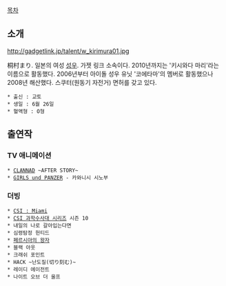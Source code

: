 [[목차]]
== 소개 ==
http://gadgetlink.jp/talent/w_kirimura01.jpg

桐村まり. 일본의 여성 [[성우]]. 가젯 링크 소속이다. 2010년까지는 '키시와다 마리'라는 이름으로 활동했다. 2006년부터 아이돌 성우 유닛 '코에타마'의 멤버로 활동했으나 2008년 해산했다. 스쿠터(원동기 자전거) 면허를 갖고 있다.

 * 출신 : 교토
 * 생일 : 6월 26일
 * 혈액형 : O형

== 출연작 ==
=== TV 애니메이션 ===
 * [[CLANNAD]] ~AFTER STORY~
 * [[GIRLS und PANZER]] - 카와니시 시노부

=== 더빙 ===
 * [[CSI : Miami]]
 * [[CSI 과학수사대 시리즈]] 시즌 10
 * 내일의 나로 갈아입는다면
 * 심령탐정 헌티드
 * [[페르시아의 왕자]]
 * 블랙 아웃
 * 크래쉬 포인트
 * HACK ~난도질(切り刻む)~
 * 레이디 에이전트
 * 나이트 오브 더 울프
